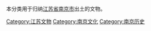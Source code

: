 本分类用于归纳[[江苏省|江苏省]][[南京市|南京市]]出土的文物。

[[Category:江苏文物|Category:江苏文物]]
[[Category:南京文化|Category:南京文化]]
[[Category:南京历史|Category:南京历史]]